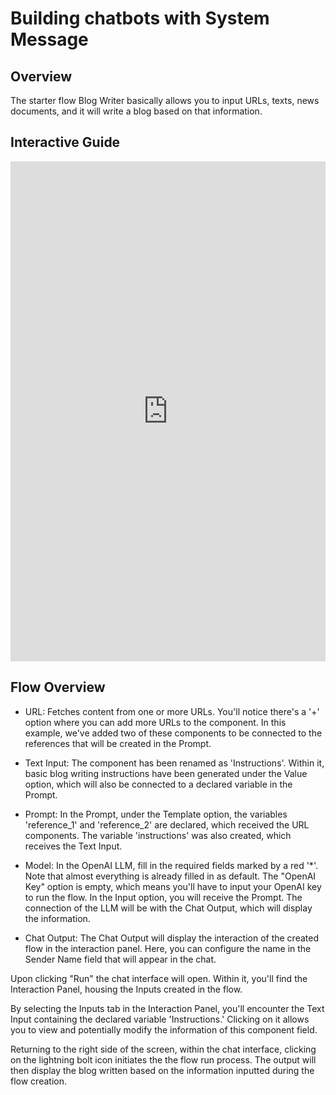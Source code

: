 
# Building chatbots with System Message

## Overview


The starter flow Blog Writer basically allows you to input URLs, texts, news documents, and it will write a blog based on that information.
## Interactive Guide

<iframe
  src="https://app.tango.us/app/embed/f05bb3a7-4ceb-4b61-921f-628563b562f6?iframe=true"
  sandbox="allow-scripts allow-top-navigation-by-user-activation allow-popups allow-same-origin"
  security="restricted"
  title="Step-by-Step Instructions to Customize and Build a Chatbot with custom System Message"
  width="100%"
  height="800px"
  referrerpolicy="strict-origin-when-cross-origin"
  frameborder="0"
  webkitallowfullscreen="webkitallowfullscreen"
  mozallowfullscreen="mozallowfullscreen"
  allowfullscreen="allowfullscreen"
></iframe>

## Flow Overview
- URL: Fetches content from one or more URLs. You'll notice there's a '+' option where you can add more URLs to the component. In this example, we've added two of these components to be connected to the references that will be created in the Prompt.

- Text Input: The component has been renamed as 'Instructions'. Within it, basic blog writing instructions have been generated under the Value option, which will also be connected to a declared variable in the Prompt.

- Prompt: In the Prompt, under the Template option, the variables 'reference_1' and 'reference_2' are declared, which received the URL components. The variable 'instructions' was also created, which receives the Text Input.

- Model: In the OpenAI LLM, fill in the required fields marked by a red '*'. Note that almost everything is already filled in as default. The "OpenAI Key" option is empty, which means you'll have to input your OpenAI key to run the flow. In the Input option, you will receive the Prompt. The connection of the LLM will be with the Chat Output, which will display the information.

- Chat Output: The Chat Output will display the interaction of the created flow in the interaction panel. Here, you can configure the name in the Sender Name field that will appear in the chat.


Upon clicking "Run" the chat interface will open. Within it, you'll find the Interaction Panel, housing the Inputs created in the flow.

By selecting the Inputs tab in the Interaction Panel, you'll encounter the Text Input containing the declared variable 'Instructions.' Clicking on it allows you to view and potentially modify the information of this component field.

Returning to the right side of the screen, within the chat interface, clicking on the lightning bolt icon initiates the the flow run process. The output will then display the blog written based on the information inputted during the flow creation.